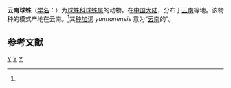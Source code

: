 {{Speciesbox 
| genus = Theridion
| species = yunnanensis 
| authority = Schenkel, 1963<ref name='id13123'>{{cite web| url =http://www.bioinfo.cn/db05/BjdwSpecies.php?action=view&id=13123| title =云南球蛛| work =《中国动物物种编目数据库》| publisher =中国科学院微生物研究所| author =中国科学院动物研究所| accessdate =2009-04-28| deadurl =yes| archiveurl =https://web.archive.org/web/20160305021920/http://www.bioinfo.cn/db05/BjdwSpecies.php?action=view&id=13123| archivedate =2016-03-05}}</ref>
}}

'''云南球蛛'''（[[学名|学名]]：{{lang|la|''Theridion yunnanensis''}}）为[[球蛛科|球蛛科]][[球蛛属|球蛛属]]的动物。在[[中国大陆|中国大陆]]，分布于[[云南|云南]]等地。该物种的模式产地在云南。<ref name='id13123'/>其[[种加词|种加词]] ''yunnanensis'' 意为“[[云南|云南]]的”。

== 参考文献 ==
{{reflist}}

{{Taxonbar}}

[[Category:球蛛属|Y]]
[[Category:云南动物|Y]]
[[Category:1963年描述的动物|Y]]